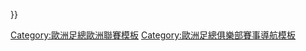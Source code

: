 <noinclude>{{NoteTA|G1=足球|G2=歐洲足總|G3=地名翻譯|1=本菲卡|2=流浪者|3=彼得}}</noinclude>{{Navbox
| name = 歐洲足總歐洲聯賽冠軍
| title = [[歐洲足協盃]]及[[欧足联欧洲联赛]]冠軍球隊
| state = {{{state|autocollapse}}}
| listclass = hlist
| group1 = 歐洲足總盃時期
| list1 = {{Navbox subgroup
 | group1 = 1970年代
 | list1 =
* [[1971–72年歐洲足協盃|1971年－1972年]]：{{flagicon|ENG}} [[托特纳姆热刺足球俱乐部|托特納姆熱刺]]
* [[1972–73年歐洲足協盃|1972年－1973年]]：{{flagicon|ENG}} [[利物浦足球俱乐部|利物浦]]
* [[1973–74年歐洲足協盃|1973年－1974年]]：{{flagicon|NED}} [[飛燕諾]]
* [[1974–75年歐洲足協盃|1974年－1975年]]：{{flagicon|FRG}} [[慕遜加柏體育會|門興格拉德巴赫]]
* [[1975–76年歐洲足協盃|1975年－1976年]]：{{flagicon|ENG}} [[利物浦足球俱乐部|利物浦]]
* [[1976–77年歐洲足協盃|1976年－1977年]]：{{flagicon|ITA}} [[尤文图斯足球俱乐部|尤文圖斯]]
* [[1977–78年歐洲足協盃|1977年－1978年]]：{{flagicon|NED}} [[PSV燕豪芬|PSV安多芬]]
* [[1978–79年歐洲足協盃|1978年－1979年]]：{{flagicon|FRG}} [[慕遜加柏體育會|門興格拉德巴赫]]
* [[1979–80年歐洲足協盃|1979年－1980年]]：{{flagicon|FRG}} [[法兰克福足球俱乐部|法蘭克福]]
 | group2 = 1980年代
 | list2 =
* [[1980–81年歐洲足協盃|1980年－1981年]]：{{flagicon|ENG}} [[伊普斯维奇城足球俱乐部|伊普斯威奇鎮]]
* [[1981–82年歐洲足協盃|1981年－1982年]]：{{flagicon|SWE}} [[哥登堡體育會|哥特堡]]
* [[1982–83年歐洲足協盃|1982年－1983年]]：{{flagicon|BEL}} [[皇家安德列治體育會|皇家安德萊赫特]]
* [[1983–84年歐洲足協盃|1983年－1984年]]：{{flagicon|ENG}} [[托特纳姆热刺足球俱乐部|托特納姆熱刺]]
* [[1984–85年歐洲足協盃|1984年－1985年]]：{{flagicon|ESP}} [[皇家马德里足球俱乐部|皇家馬德里]]
* [[1985–86年歐洲足協盃|1985年－1986年]]：{{flagicon|ESP}} [[皇家马德里足球俱乐部|皇家馬德里]]
* [[1986–87年歐洲足協盃|1986年－1987年]]：{{flagicon|SWE}} [[哥登堡體育會|哥特堡]]
* [[1987–88年歐洲足協盃|1987年－1988年]]：{{flagicon|FRG}} [[勒沃库森足球俱乐部|拜耳勒沃庫森]]
* [[1988–89年歐洲足協盃|1988年－1989年]]：{{flagicon|ITA}} [[那不勒斯足球俱乐部|拿坡里]]
* [[1989–90年歐洲足協盃|1989年－1990年]]：{{flagicon|ITA}} [[尤文图斯足球俱乐部|尤文圖斯]]
 | group3 = 1990年代
 | list3 =
* [[1990–91年歐洲足協盃|1990年－1991年]]：{{flagicon|ITA}} [[国际米兰足球俱乐部|國際米蘭]]
* [[1991–92年歐洲足協盃|1991年－1992年]]：{{flagicon|NED}} [[阿贾克斯足球俱乐部|阿賈克斯]]
* [[1992–93年歐洲足協盃|1992年－1993年]]：{{flagicon|ITA}} [[尤文图斯足球俱乐部|尤文圖斯]]
* [[1993–94年歐洲足協盃|1993年－1994年]]：{{flagicon|ITA}} [[国际米兰足球俱乐部|國際米蘭]]
* [[1994–95年歐洲足協盃|1994年－1995年]]：{{flagicon|ITA}} [[帕爾馬足球會|帕爾馬]]
* [[1995–96年歐洲足協盃|1995年－1996年]]：{{flagicon|GER}} [[拜仁慕尼黑足球俱乐部|拜仁慕尼黑]]
* [[1996–97年歐洲足協盃|1996年－1997年]]：{{flagicon|GER}} [[沙尔克04足球俱乐部|沙爾克04]]
* [[1997–98年歐洲足協盃|1997年－1998年]]：{{flagicon|ITA}} [[国际米兰足球俱乐部|國際米蘭]]
* [[1998–99年歐洲足協盃|1998年－1999年]]：{{flagicon|ITA}} [[帕爾馬足球會|帕爾馬]]
* [[1999–2000年歐洲足協盃|1999年－2000年]]：{{flagicon|TUR}} [[加拉塔沙雷體育會|加拉塔薩雷]]
 | group4 = 2000年代
 | list4 =
* [[2000–01年歐洲足協盃|2000年－2001年]]：{{flagicon|ENG}} [[利物浦足球俱乐部|利物浦]]
* [[2001–02年歐洲足協盃|2001年－2002年]]：{{flagicon|NED}} [[飛燕諾]]
* [[2002–03年歐洲足協盃|2002年－2003年]]：{{flagicon|POR}} [[波尔图足球俱乐部|波爾圖]]
* [[2003–04年歐洲足協盃|2003年－2004年]]：{{flagicon|ESP}} [[巴伦西亚足球俱乐部|瓦倫西亞]]
* [[2004–05年歐洲足協盃|2004年－2005年]]：{{flagicon|RUS}} [[莫斯科中央陆军足球俱乐部|莫斯科中央陸軍]]
* [[2005–06年欧洲联盟杯|2005年－2006年]]：{{flagicon|ESP}} [[塞維利亞足球俱樂部|塞維亞]]
* [[2006–07年欧洲联盟杯|2006年－2007年]]：{{flagicon|ESP}} [[塞維利亞足球俱樂部|塞維亞]]
* [[2007–08年欧洲联盟杯|2007年－2008年]]：{{flagicon|RUS}} [[圣彼得堡泽尼特足球俱乐部|聖彼得堡澤尼特]]
* [[2008–09年欧洲联盟杯|2008年－2009年]]：{{flagicon|UKR}} [[頓內次克礦工足球俱樂部|頓內次克礦工]]
}}
| group2 = 歐洲足總歐洲聯賽時期
| list2 = {{Navbox subgroup
 | group1 = 2000年代
 | list1 =
* [[2009–10年歐霸盃|2009年－2010年]]：{{flagicon|ESP}} [[马德里竞技俱乐部|馬德里競技]]
 | group2 = 2010年代
 | list2 =
* [[2010–11年歐霸盃|2010年－2011年]]：{{flagicon|POR}} [[波尔图足球俱乐部|波爾圖]]
* [[2011–12年歐霸盃|2011年－2012年]]：{{flagicon|ESP}} [[马德里竞技俱乐部|馬德里競技]]
* [[2012–13年歐霸盃|2012年－2013年]]：{{flagicon|ENG}} [[切尔西足球俱乐部|切爾西]]
* [[2013–14年歐霸盃|2013年－2014年]]：{{flagicon|ESP}} [[塞維利亞足球俱樂部|塞維亞]]
* [[2014–15年歐霸盃|2014年－2015年]]：{{flagicon|ESP}} [[塞維利亞足球俱樂部|塞維亞]]
* [[2015–16年歐霸盃|2015年－2016年]]：{{flagicon|ESP}} [[塞維利亞足球俱樂部|塞維亞]]
* [[2016–17年歐霸盃|2016年－2017年]]：{{flagicon|ENG}} [[曼徹斯特聯足球俱樂部|曼徹斯特聯合]]
* [[2017–18年歐霸盃|2017年－2018年]]：{{flagicon|ESP}} [[马德里竞技俱乐部|馬德里競技]]
* [[2018–19年歐霸盃|2018年－2019年]]：{{flagicon|ENG}} [[切尔西足球俱乐部|切爾西]]
* [[2019–20年歐霸盃|2019年－2020年]]：{{flagicon|ESP}} [[塞維利亞足球俱樂部|塞維亞]]
 | group3 = 2020年代
 | list3 =
* [[2020–21年歐霸盃|2020年－2021年]]：{{flagicon|ESP}} [[比利亞雷阿爾足球俱樂部|比利亞雷阿爾]]
* [[2021–22年歐霸盃|2021年－2022年]]：{{flagicon|GER}} [[法兰克福足球俱乐部|法蘭克福]]
}}
| below = [[歐洲足總歐洲聯賽決賽列表|決賽列表]]{{.w}}{{link-en|歐洲足總歐洲聯賽冠軍主教練列表|List of UEFA Cup and Europa League winning managers|冠軍主教練列表}}
}}<noinclude>
{{collapsible option}}
[[Category:歐洲足總歐洲聯賽模板]]
[[Category:歐洲足總俱樂部賽事導航模板]]
</noinclude>